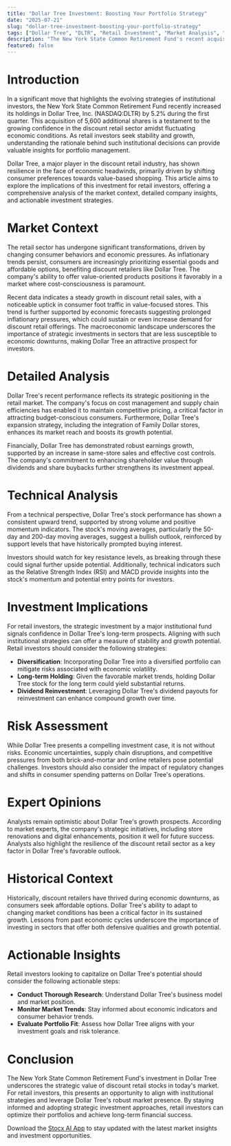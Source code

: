 ```yaml
---
title: "Dollar Tree Investment: Boosting Your Portfolio Strategy"
date: "2025-07-21"
slug: "dollar-tree-investment-boosting-your-portfolio-strategy"
tags: ["Dollar Tree", "DLTR", "Retail Investment", "Market Analysis", "Stock Market", "Investment Strategy", "Discount Retail"]
description: "The New York State Common Retirement Fund's recent acquisition of 5,600 shares in Dollar Tree, Inc. (NASDAQ:DLTR) marks a strategic move that underscores the potential of discount retail stocks in today's volatile market. This acquisition, representing a 5.2% increase in holdings during the first quarter, highlights a broader trend among institutional investors to seek stability and growth in economically resilient sectors. Dollar Tree's position in the discount retail market makes it a strong candidate for sustained growth, especially as consumer spending dynamics shift towards value-oriented shopping amidst economic uncertainties. For retail investors, this presents an opportunity to align with institutional strategies, leveraging Dollar Tree's robust market presence and operational efficiencies. This comprehensive analysis will delve into the market trends influencing this decision, provide technical and fundamental insights into Dollar Tree, and outline actionable investment strategies that can help retail investors optimize their portfolios in the current economic climate."
featured: false
---
```


# Introduction

In a significant move that highlights the evolving strategies of institutional investors, the New York State Common Retirement Fund recently increased its holdings in Dollar Tree, Inc. (NASDAQ:DLTR) by 5.2% during the first quarter. This acquisition of 5,600 additional shares is a testament to the growing confidence in the discount retail sector amidst fluctuating economic conditions. As retail investors seek stability and growth, understanding the rationale behind such institutional decisions can provide valuable insights for portfolio management.

Dollar Tree, a major player in the discount retail industry, has shown resilience in the face of economic headwinds, primarily driven by shifting consumer preferences towards value-based shopping. This article aims to explore the implications of this investment for retail investors, offering a comprehensive analysis of the market context, detailed company insights, and actionable investment strategies.

# Market Context

The retail sector has undergone significant transformations, driven by changing consumer behaviors and economic pressures. As inflationary trends persist, consumers are increasingly prioritizing essential goods and affordable options, benefiting discount retailers like Dollar Tree. The company's ability to offer value-oriented products positions it favorably in a market where cost-consciousness is paramount.

Recent data indicates a steady growth in discount retail sales, with a noticeable uptick in consumer foot traffic in value-focused stores. This trend is further supported by economic forecasts suggesting prolonged inflationary pressures, which could sustain or even increase demand for discount retail offerings. The macroeconomic landscape underscores the importance of strategic investments in sectors that are less susceptible to economic downturns, making Dollar Tree an attractive prospect for investors.

# Detailed Analysis

Dollar Tree's recent performance reflects its strategic positioning in the retail market. The company's focus on cost management and supply chain efficiencies has enabled it to maintain competitive pricing, a critical factor in attracting budget-conscious consumers. Furthermore, Dollar Tree's expansion strategy, including the integration of Family Dollar stores, enhances its market reach and boosts its growth potential.

Financially, Dollar Tree has demonstrated robust earnings growth, supported by an increase in same-store sales and effective cost controls. The company's commitment to enhancing shareholder value through dividends and share buybacks further strengthens its investment appeal.

# Technical Analysis

From a technical perspective, Dollar Tree's stock performance has shown a consistent upward trend, supported by strong volume and positive momentum indicators. The stock's moving averages, particularly the 50-day and 200-day moving averages, suggest a bullish outlook, reinforced by support levels that have historically prompted buying interest.

Investors should watch for key resistance levels, as breaking through these could signal further upside potential. Additionally, technical indicators such as the Relative Strength Index (RSI) and MACD provide insights into the stock's momentum and potential entry points for investors.

# Investment Implications

For retail investors, the strategic investment by a major institutional fund signals confidence in Dollar Tree's long-term prospects. Aligning with such institutional strategies can offer a measure of stability and growth potential. Retail investors should consider the following strategies:

- **Diversification**: Incorporating Dollar Tree into a diversified portfolio can mitigate risks associated with economic volatility.
- **Long-term Holding**: Given the favorable market trends, holding Dollar Tree stock for the long term could yield substantial returns.
- **Dividend Reinvestment**: Leveraging Dollar Tree's dividend payouts for reinvestment can enhance compound growth over time.

# Risk Assessment

While Dollar Tree presents a compelling investment case, it is not without risks. Economic uncertainties, supply chain disruptions, and competitive pressures from both brick-and-mortar and online retailers pose potential challenges. Investors should also consider the impact of regulatory changes and shifts in consumer spending patterns on Dollar Tree's operations.

# Expert Opinions

Analysts remain optimistic about Dollar Tree's growth prospects. According to market experts, the company's strategic initiatives, including store renovations and digital enhancements, position it well for future success. Analysts also highlight the resilience of the discount retail sector as a key factor in Dollar Tree's favorable outlook.

# Historical Context

Historically, discount retailers have thrived during economic downturns, as consumers seek affordable options. Dollar Tree's ability to adapt to changing market conditions has been a critical factor in its sustained growth. Lessons from past economic cycles underscore the importance of investing in sectors that offer both defensive qualities and growth potential.

# Actionable Insights

Retail investors looking to capitalize on Dollar Tree's potential should consider the following actionable steps:

- **Conduct Thorough Research**: Understand Dollar Tree's business model and market position.
- **Monitor Market Trends**: Stay informed about economic indicators and consumer behavior trends.
- **Evaluate Portfolio Fit**: Assess how Dollar Tree aligns with your investment goals and risk tolerance.

# Conclusion

The New York State Common Retirement Fund's investment in Dollar Tree underscores the strategic value of discount retail stocks in today's market. For retail investors, this presents an opportunity to align with institutional strategies and leverage Dollar Tree's robust market presence. By staying informed and adopting strategic investment approaches, retail investors can optimize their portfolios and achieve long-term financial success.

Download the [Stocx AI App](https://stocx.co) to stay updated with the latest market insights and investment opportunities.